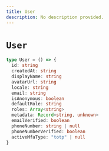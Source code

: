 ```yaml
---
title: User
description: No description provided.
---
```


# `User`

```ts
type User = () => {
  id: string
  createdAt: string
  displayName: string
  avatarUrl: string
  locale: string
  email: string
  isAnonymous: boolean
  defaultRole: string
  roles: Array<string>
  metadata: Record<string, unknown>
  emailVerified: boolean
  phoneNumber: string | null
  phoneNumberVerified: boolean
  activeMfaType: "totp" | null
}
```
